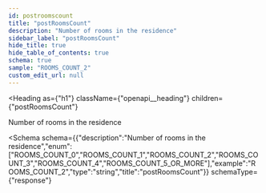 ```yaml
---
id: postroomscount
title: "postRoomsCount"
description: "Number of rooms in the residence"
sidebar_label: "postRoomsCount"
hide_title: true
hide_table_of_contents: true
schema: true
sample: "ROOMS_COUNT_2"
custom_edit_url: null
---
```



<Heading
  as={"h1"}
  className={"openapi__heading"}
  children={"postRoomsCount"}
>
</Heading>



Number of rooms in the residence

<Schema
  schema={{"description":"Number of rooms in the residence","enum":["ROOMS_COUNT_0","ROOMS_COUNT_1","ROOMS_COUNT_2","ROOMS_COUNT_3","ROOMS_COUNT_4","ROOMS_COUNT_5_OR_MORE"],"example":"ROOMS_COUNT_2","type":"string","title":"postRoomsCount"}}
  schemaType={"response"}
>
  
</Schema>
            